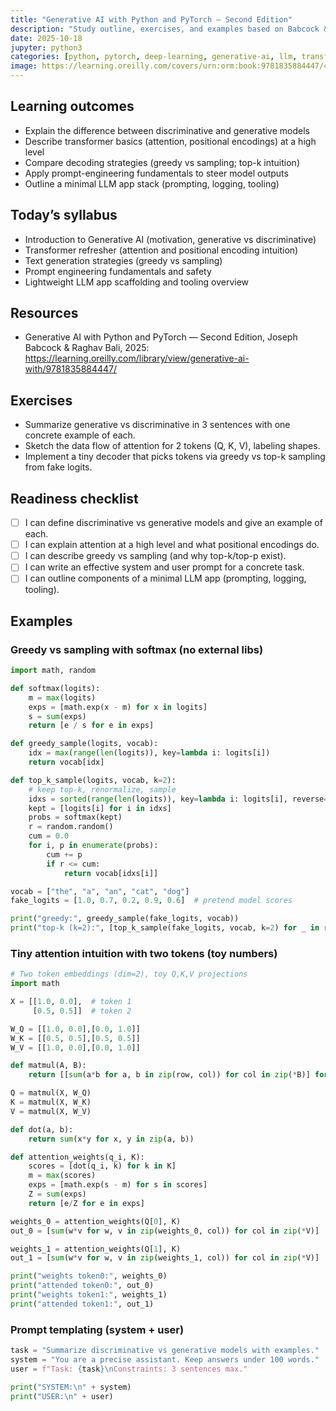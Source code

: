 ```yaml
---
title: "Generative AI with Python and PyTorch — Second Edition"
description: "Study outline, exercises, and examples based on Babcock & Bali (O’Reilly, 2025)."
date: 2025-10-18
jupyter: python3
categories: [python, pytorch, deep-learning, generative-ai, llm, transformers]
image: https://learning.oreilly.com/covers/urn:orm:book:9781835884447/400w/
---
```


## Learning outcomes

-   Explain the difference between discriminative and generative models
-   Describe transformer basics (attention, positional encodings) at a high level
-   Compare decoding strategies (greedy vs sampling; top-k intuition)
-   Apply prompt-engineering fundamentals to steer model outputs
-   Outline a minimal LLM app stack (prompting, logging, tooling) 

## Today's syllabus

-   Introduction to Generative AI (motivation, generative vs discriminative)
-   Transformer refresher (attention and positional encoding intuition)
-   Text generation strategies (greedy vs sampling)
-   Prompt engineering fundamentals and safety
-   Lightweight LLM app scaffolding and tooling overview

## Resources

-   Generative AI with Python and PyTorch — Second Edition, Joseph Babcock & Raghav Bali, 2025: <https://learning.oreilly.com/library/view/generative-ai-with/9781835884447/>

## Exercises

-   Summarize generative vs discriminative in 3 sentences with one concrete example of each.
-   Sketch the data flow of attention for 2 tokens (Q, K, V), labeling shapes.
-   Implement a tiny decoder that picks tokens via greedy vs top-k sampling from fake logits.

## Readiness checklist

-   [ ] I can define discriminative vs generative models and give an example of each.
-   [ ] I can explain attention at a high level and what positional encodings do.
-   [ ] I can describe greedy vs sampling (and why top-k/top-p exist).
-   [ ] I can write an effective system and user prompt for a concrete task.
-   [ ] I can outline components of a minimal LLM app (prompting, logging, tooling).

## Examples

### Greedy vs sampling with softmax (no external libs)

```python
import math, random

def softmax(logits):
    m = max(logits)
    exps = [math.exp(x - m) for x in logits]
    s = sum(exps)
    return [e / s for e in exps]

def greedy_sample(logits, vocab):
    idx = max(range(len(logits)), key=lambda i: logits[i])
    return vocab[idx]

def top_k_sample(logits, vocab, k=2):
    # keep top-k, renormalize, sample
    idxs = sorted(range(len(logits)), key=lambda i: logits[i], reverse=True)[:k]
    kept = [logits[i] for i in idxs]
    probs = softmax(kept)
    r = random.random()
    cum = 0.0
    for i, p in enumerate(probs):
        cum += p
        if r <= cum:
            return vocab[idxs[i]]

vocab = ["the", "a", "an", "cat", "dog"]
fake_logits = [1.0, 0.7, 0.2, 0.9, 0.6]  # pretend model scores

print("greedy:", greedy_sample(fake_logits, vocab))
print("top-k (k=2):", [top_k_sample(fake_logits, vocab, k=2) for _ in range(5)])
```

### Tiny attention intuition with two tokens (toy numbers)

```python
# Two token embeddings (dim=2), toy Q,K,V projections
import math

X = [[1.0, 0.0],  # token 1
     [0.5, 0.5]]  # token 2

W_Q = [[1.0, 0.0],[0.0, 1.0]]
W_K = [[0.5, 0.5],[0.5, 0.5]]
W_V = [[1.0, 0.0],[0.0, 1.0]]

def matmul(A, B):
    return [[sum(a*b for a, b in zip(row, col)) for col in zip(*B)] for row in A]

Q = matmul(X, W_Q)
K = matmul(X, W_K)
V = matmul(X, W_V)

def dot(a, b):
    return sum(x*y for x, y in zip(a, b))

def attention_weights(q_i, K):
    scores = [dot(q_i, k) for k in K]
    m = max(scores)
    exps = [math.exp(s - m) for s in scores]
    Z = sum(exps)
    return [e/Z for e in exps]

weights_0 = attention_weights(Q[0], K)
out_0 = [sum(w*v for w, v in zip(weights_0, col)) for col in zip(*V)]

weights_1 = attention_weights(Q[1], K)
out_1 = [sum(w*v for w, v in zip(weights_1, col)) for col in zip(*V)]

print("weights token0:", weights_0)
print("attended token0:", out_0)
print("weights token1:", weights_1)
print("attended token1:", out_1)
```

### Prompt templating (system + user)

```python
task = "Summarize discriminative vs generative models with examples."
system = "You are a precise assistant. Keep answers under 100 words."
user = f"Task: {task}\nConstraints: 3 sentences max."

print("SYSTEM:\n" + system)
print("USER:\n" + user)
```

